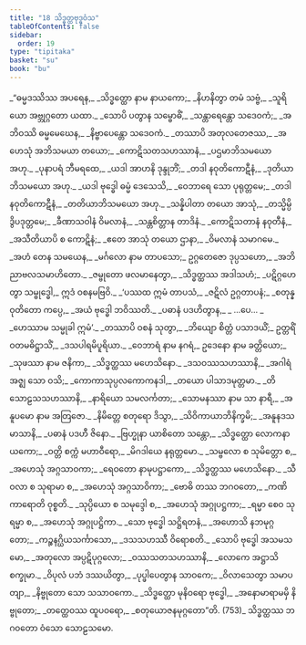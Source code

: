 ```yaml
---
title: "18 သိဒ္ဓတ္ထဗုဒ္ဓဝံသ"
tableOfContents: false
sidebar:
  order: 19
type: "tipitaka"
basket: "su"
book: "bu"
---
```



<DynamicBreadcrumb />

<Division number="1" book="bu" e="ch" v="21" p="357">

<Paragraph number="748" type="verses" book="bu">
_“ဓမ္မဒဿိဿ အပရေန,_  
_သိဒ္ဓတ္ထော နာမ နာယကော;_  
_နိဟနိတွာ တမံ သဗ္ဗံ,_  
_သူရိယော အဗ္ဘုဂ္ဂတော ယထာ._  

</Paragraph>

</Division>
<Division number="2" book="bu" e="ch" v="21" p="357">

<Paragraph number="749" type="verses" book="bu">
_သောပိ ပတွာန သမ္ဗောဓိံ,_  
_သန္တာရေန္တော သဒေဝကံ;_  
_အဘိဝဿိ ဓမ္မမေဃေန,_  
_နိဗ္ဗာပေန္တော သဒေဝကံ._  

</Paragraph>

</Division>
<Division number="3" book="bu" e="ch" v="21" p="357">

<Paragraph number="750" type="verses" book="bu">
_တဿာပိ အတုလတေဇဿ,_  
_အဟေသုံ အဘိသမယာ တယော;_  
_ကောဋိသတသဟဿာနံ,_  
_ပဌမာဘိသမယော အဟု._  

</Paragraph>

</Division>
<Division number="4" book="bu" e="ch" v="21" p="357">

<Paragraph number="751" type="verses" book="bu">
_ပုနာပရံ ဘီမရထေ,_  
_ယဒါ အာဟနိ ဒုန္ဒုဘိံ;_  
_တဒါ နဝုတိကောဋီနံ,_  
_ဒုတိယာဘိသမယော အဟု._  

</Paragraph>

</Division>
<Division number="5" book="bu" e="ch" v="21" p="357">

<Paragraph number="752" type="verses" book="bu">
_ယဒါ ဗုဒ္ဓေါ ဓမ္မံ ဒေသေသိ,_  
_ဝေဘာရေ သော ပုရုတ္တမေ;_  
_တဒါ နဝုတိကောဋီနံ,_  
_တတိယာဘိသမယော အဟု._  

</Paragraph>

</Division>
<Division number="6" book="bu" e="ch" v="21" p="357">

<Paragraph number="753" type="verses" book="bu">
_သန္နိပါတာ တယော အာသုံ,_  
_တသ္မိမ္ပိ ဒွိပဒုတ္တမေ;_  
_ခီဏာသဝါနံ ဝိမလာနံ,_  
_သန္တစိတ္တာန တာဒိနံ._  

</Paragraph>

</Division>
<Division number="7" book="bu" e="ch" v="21" p="358">

<Paragraph number="754" type="verses" book="bu">
_ကောဋိသတာနံ နဝုတီနံ,_  
_အသီတိယာပိ စ ကောဋိနံ;_  
_ဧတေ အာသုံ တယော ဌာနာ,_  
_ဝိမလာနံ သမာဂမေ._  

</Paragraph>

</Division>
<Division number="8" book="bu" e="ch" v="21" p="358">

<Paragraph number="755" type="verses" book="bu">
_အဟံ တေန သမယေန,_  
_မင်္ဂလော နာမ တာပသော;_  
ဥဂ္ဂတေဇော ဒုပ္ပသဟော,_  
_အဘိညာဗလသမာဟိတော._  

</Paragraph>

</Division>
<Division number="9" book="bu" e="ch" v="21" p="358">

<Paragraph number="756" type="verses" book="bu">
_ဇမ္ဗုတော ဖလမာနေတွာ,_  
_သိဒ္ဓတ္ထဿ အဒါသဟံ;_  
_ပဋိဂ္ဂဟေတွာ သမ္ဗုဒ္ဓေါ,_  
ဣဒံ ဝစနမဗြဝိ._  

</Paragraph>

</Division>
<Division number="10" book="bu" e="ch" v="21" p="358">

<Paragraph number="757" type="verses" book="bu">
_‘ပဿထ ဣမံ တာပသံ,_  
_ဇဋိလံ ဥဂ္ဂတာပနံ;_  
_စတုန္နဝုတိတော ကပ္ပေ,_  
_အယံ ဗုဒ္ဓေါ ဘဝိဿတိ._  

</Paragraph>

</Division>
<Division number="11" book="bu" e="ch" v="21" p="358">

<Paragraph number="758" type="verses" book="bu">
_ပဓာနံ ပဒဟိတွာန,_  
_ …ပေ… _  
_ဟေဿာမ သမ္မုခါ ဣမံ’._  

</Paragraph>

</Division>
<Division number="12" book="bu" e="ch" v="21" p="358">

<Paragraph number="759" type="verses" book="bu">
_တဿာပိ ဝစနံ သုတွာ,_  
_ဘိယျော စိတ္တံ ပသာဒယိံ;_  
ဥတ္တရိံ ဝတမဓိဋ္ဌာသိံ,_  
_ဒသပါရမိပူရိယာ._  

</Paragraph>

</Division>
<Division number="13" book="bu" e="ch" v="21" p="358">

<Paragraph number="760" type="verses" book="bu">
_ဝေဘာရံ နာမ နဂရံ,_  
ဥဒေနော နာမ ခတ္တိယော;_  
_သုဖဿာ နာမ ဇနိကာ,_  
_သိဒ္ဓတ္ထဿ မဟေသိနော._  

</Paragraph>

</Division>
<Division number="14" book="bu" e="ch" v="21" p="358">

<Paragraph number="761" type="verses" book="bu">
_ဒသဝဿသဟဿာနိ,_  
_အဂါရံ အဇ္ဈ သော ဝသိ;_  
_ကောကာသုပ္ပလကောကနဒါ,_  
_တယော ပါသာဒမုတ္တမာ._  

</Paragraph>

</Division>
<Division number="15" book="bu" e="ch" v="21" p="358">

<Paragraph number="762" type="verses" book="bu">
_တိသောဠသသဟဿာနိ,_  
_နာရိယော သမလင်္ကတာ;_  
_သောမနဿာ နာမ သာ နာရီ,_  
_အနူပမော နာမ အတြဇော._  

</Paragraph>

</Division>
<Division number="16" book="bu" e="ch" v="21" p="358">

<Paragraph number="763" type="verses" book="bu">
_နိမိတ္တေ စတုရော ဒိသွာ,_  
_သိဝိကာယာဘိနိက္ခမိ;_  
_အနူနဒသမာသာနိ,_  
_ပဓာနံ ပဒဟီ ဇိနော._  

</Paragraph>

</Division>
<Division number="17" book="bu" e="ch" v="21" p="358">

<Paragraph number="764" type="verses" book="bu">
_ဗြဟ္မုနာ ယာစိတော သန္တော,_  
_သိဒ္ဓတ္ထော လောကနာယကော;_  
_ဝတ္တိ စက္ကံ မဟာဝီရော,_  
_မိဂဒါယေ နရုတ္တမော._  

</Paragraph>

</Division>
<Division number="18" book="bu" e="ch" v="21" p="358">

<Paragraph number="765" type="verses" book="bu">
_သမ္ဗလော စ သုမိတ္တော စ,_  
_အဟေသုံ အဂ္ဂသာဝကာ;_  
_ရေဝတော နာမုပဋ္ဌာကော,_  
_သိဒ္ဓတ္ထဿ မဟေသိနော._  

</Paragraph>

</Division>
<Division number="19" book="bu" e="ch" v="21" p="358">

<Paragraph number="766" type="verses" book="bu">
_သီဝလာ စ သုရာမာ စ,_  
_အဟေသုံ အဂ္ဂသာဝိကာ;_  
_ဗောဓိ တဿ ဘဂဝတော,_  
_ကဏိကာရောတိ ဝုစ္စတိ._  

</Paragraph>

</Division>
<Division number="20" book="bu" e="ch" v="21" p="358">

<Paragraph number="767" type="verses" book="bu">
_သုပ္ပိယော စ သမုဒ္ဒေါ စ,_  
_အဟေသုံ အဂ္ဂုပဋ္ဌကာ;_  
_ရမ္မာ စေဝ သုရမ္မာ စ,_  
_အဟေသုံ အဂ္ဂုပဋ္ဌိကာ._  

</Paragraph>

</Division>
<Division number="21" book="bu" e="ch" v="21" p="359">

<Paragraph number="768" type="verses" book="bu">
_သော ဗုဒ္ဓေါ သဋ္ဌိရတနံ,_  
_အဟောသိ နဘမုဂ္ဂတော;_  
_ကဉ္စနဂ္ဃိယသင်္ကာသော,_  
_ဒသသဟဿီ ဝိရောစတိ._  

</Paragraph>

</Division>
<Division number="22" book="bu" e="ch" v="21" p="359">

<Paragraph number="769" type="verses" book="bu">
_သောပိ ဗုဒ္ဓေါ အသမသမော,_  
_အတုလော အပ္ပဋိပုဂ္ဂလော;_  
_ဝဿသတသဟဿာနိ,_  
_လောကေ အဋ္ဌာသိ စက္ခုမာ._  

</Paragraph>

</Division>
<Division number="23" book="bu" e="ch" v="21" p="359">

<Paragraph number="770" type="verses" book="bu">
_ဝိပုလံ ပဘံ ဒဿယိတွာ,_  
_ပုပ္ဖါပေတွာန သာဝကေ;_  
_ဝိလာသေတွာ သမာပတျာ,_  
_နိဗ္ဗုတော သော သသာဝကော._  

</Paragraph>

</Division>
<Division number="24" book="bu" e="ch" v="21" p="359">

<Paragraph number="771" type="verses" book="bu">
_သိဒ္ဓတ္ထော မုနိဝရော ဗုဒ္ဓေါ,_  
_အနောမာရာမမှိ နိဗ္ဗုတော;_  
_တတ္ထေဝဿ ထူပဝရော,_  
_စတုယောဇနမုဂ္ဂတော”တိ. (753)_  


</Paragraph>
</Division>

<Paragraph number="772" type="center" book="bu">
သိဒ္ဓတ္ထဿ ဘဂဝတော ဝံသော သောဠသမော.
</Paragraph>